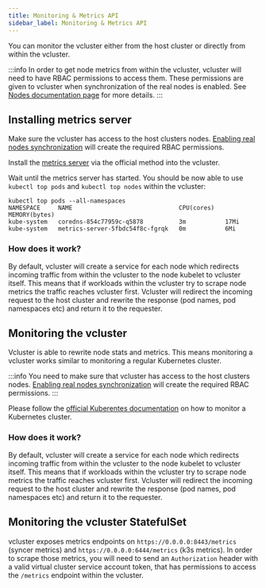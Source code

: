 ```yaml
---
title: Monitoring & Metrics API
sidebar_label: Monitoring & Metrics API
---
```


You can monitor the vcluster either from the host cluster or directly from within the vcluster.

:::info
In order to get node metrics from within the vcluster, vcluster will need to have RBAC permissions to access them. These permissions are given to vcluster when synchronization of the real nodes is enabled. See [Nodes documentation page](../architecture/nodes.mdx) for more details.
:::

## Installing metrics server

Make sure the vcluster has access to the host clusters nodes. [Enabling real nodes synchronization](../architecture/nodes.mdx) will create the required RBAC permissions. 

Install the [metrics server](https://github.com/kubernetes-sigs/metrics-server#installation) via the official method into the vcluster.

Wait until the metrics server has started. You should be now able to use `kubectl top pods` and `kubectl top nodes` within the vcluster:
```
kubectl top pods --all-namespaces
NAMESPACE     NAME                              CPU(cores)   MEMORY(bytes)   
kube-system   coredns-854c77959c-q5878          3m           17Mi            
kube-system   metrics-server-5fbdc54f8c-fgrqk   0m           6Mi
```

### How does it work?

By default, vcluster will create a service for each node which redirects incoming traffic from within the vcluster to the node kubelet to vcluster itself. This means that if workloads within the vcluster try to scrape node metrics the traffic reaches vcluster first. Vcluster will redirect the incoming request to the host cluster and rewrite the response (pod names, pod namespaces etc) and return it to the requester.

## Monitoring the vcluster

Vcluster is able to rewrite node stats and metrics. This means monitoring a vcluster works similar to monitoring a regular Kubernetes cluster.

:::info
You need to make sure that vcluster has access to the host clusters nodes. [Enabling real nodes synchronization](../architecture/nodes.mdx) will create the required RBAC permissions.
:::

Please follow the [official Kuberentes documentation](https://kubernetes.io/docs/tasks/debug-application-cluster/resource-usage-monitoring/) on how to monitor a Kubernetes cluster.

### How does it work?

By default, vcluster will create a service for each node which redirects incoming traffic from within the vcluster to the node kubelet to vcluster itself. This means that if workloads within the vcluster try to scrape node metrics the traffic reaches vcluster first. Vcluster will redirect the incoming request to the host cluster and rewrite the response (pod names, pod namespaces etc) and return it to the requester.

## Monitoring the vcluster StatefulSet

vcluster exposes metrics endpoints on `https://0.0.0.0:8443/metrics` (syncer metrics) and `https://0.0.0.0:6444/metrics` (k3s metrics). In order to scrape those metrics, you will need to send an `Authorization` header with a valid virtual cluster service account token, that has permissions to access the `/metrics` endpoint within the vcluster.

